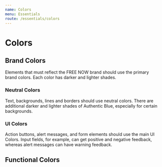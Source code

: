 ```yaml
---
name: Colors
menu: Essentials
route: /essentials/colors
---
```



# Colors

## Brand Colors

Elements that must reflect the FREE NOW brand should use the primary brand colors. Each color has darker and lighter
shades.

<ColorPaletteContainer>
    <ColorPalette
        colors={[
            { name: 'Action Blue 1000', colorCode: Colors.ACTION_BLUE_1000, invertedText: true },
            { name: 'Action Blue 900', colorCode: Colors.ACTION_BLUE_900, invertedText: true },
            { name: 'Action Blue 350', colorCode: Colors.ACTION_BLUE_350, invertedText: false },
            { name: 'Action Blue 50', colorCode: Colors.ACTION_BLUE_50, invertedText: false }
        ]}
    />
    <ColorPalette
        colors={[
            { name: 'Freedom Red 1000', colorCode: Colors.FREEDOM_RED_1000, invertedText: true },
            { name: 'Freedom Red 900', colorCode: Colors.FREEDOM_RED_900, invertedText: true }
        ]}
    />
</ColorPaletteContainer>

### Neutral Colors

Text, backgrounds, lines and borders should use neutral colors. There are additional darker and lighter shades of
Authentic Blue, especially for certain backgrounds.

<ColorPaletteContainer>
    <ColorPalette
        colors={[
            { name: 'Authentic Blue 1100', colorCode: Colors.AUTHENTIC_BLUE_1100, invertedText: true },
            { name: 'Authentic Blue 900', colorCode: Colors.AUTHENTIC_BLUE_900, invertedText: true },
            { name: 'Authentic Blue 550', colorCode: Colors.AUTHENTIC_BLUE_550, invertedText: true },
            { name: 'Authentic Blue 350', colorCode: Colors.AUTHENTIC_BLUE_350, invertedText: false },
            { name: 'Authentic Blue 200', colorCode: Colors.AUTHENTIC_BLUE_200, invertedText: false },
            { name: 'Authentic Blue 50', colorCode: Colors.AUTHENTIC_BLUE_50, invertedText: false },
            { name: 'White', colorCode: Colors.WHITE, invertedText: false }
        ]}
    />
</ColorPaletteContainer>

### UI Colors

Action buttons, alert messages, and form elements should use the main UI Colors. Input fields, for example, can
get positive and negative feedback, whereas alert messages can have warning feedback.

<ColorPaletteContainer>
    <ColorPalette
        colors={[
            { name: 'Positive Green 1000', colorCode: Colors.POSITIVE_GREEN_1000, invertedText: true },
            { name: 'Positive Green 900', colorCode: Colors.POSITIVE_GREEN_900, invertedText: true },
            { name: 'Positive Green 350', colorCode: Colors.POSITIVE_GREEN_350, invertedText: false },
            { name: 'Positive Green 50', colorCode: Colors.POSITIVE_GREEN_50, invertedText: false }
        ]}
    />
    <ColorPalette
        colors={[
            { name: 'Attention Yellow 900', colorCode: Colors.ATTENTION_YELLOW_900, invertedText: false },
            { name: 'Attention Yellow 350', colorCode: Colors.ATTENTION_YELLOW_350, invertedText: false },
            { name: 'Attention Yellow 50', colorCode: Colors.ATTENTION_YELLOW_50, invertedText: false }
        ]}
    />
    <ColorPalette
        colors={[
            { name: 'Negative Orange 1000', colorCode: Colors.NEGATIVE_ORANGE_1000, invertedText: true },
            { name: 'Negative Orange 900', colorCode: Colors.NEGATIVE_ORANGE_900, invertedText: true },
            { name: 'Negative Orange 350', colorCode: Colors.NEGATIVE_ORANGE_350, invertedText: false },
            { name: 'Negative Orange 50', colorCode: Colors.NEGATIVE_ORANGE_50, invertedText: false }
        ]}
    />
    <ColorPalette
        colors={[
            { name: 'Bumpy Magenta 1000', colorCode: Colors.BUMPY_MAGENTA_1000, invertedText: true },
            { name: 'Bumpy Magenta 900', colorCode: Colors.BUMPY_MAGENTA_900, invertedText: true },
            { name: 'Bumpy Magenta 350', colorCode: Colors.BUMPY_MAGENTA_350, invertedText: false },
            { name: 'Bumpy Magenta 50', colorCode: Colors.BUMPY_MAGENTA_50, invertedText: false }
        ]}
    />
</ColorPaletteContainer>


## Functional Colors

<SemanticColorsTable />
